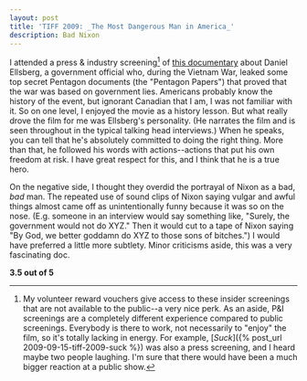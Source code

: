 ```yaml
---
layout: post
title: 'TIFF 2009: _The Most Dangerous Man in America_'
description: Bad Nixon
---
```


  
I attended a press & industry screening[^1] of [this documentary](http://www.imdb.com/title/tt1319726/) about Daniel Ellsberg, a government official who, during the Vietnam War, leaked some top secret Pentagon documents (the "Pentagon Papers") that proved that the war was based on government lies. Americans probably know the history of the event, but ignorant Canadian that I am, I was not familiar with it. So on one level, I enjoyed the movie as a history lesson. But what really drove the film for me was Ellsberg's personality. (He narrates the film and is seen throughout in the typical talking head interviews.) When he speaks, you can tell that he's absolutely committed to doing the right thing. More than that, he followed his words with actions--actions that put his own freedom at risk. I have great respect for this, and I think that he is a true hero.  
  
On the negative side, I thought they overdid the portrayal of Nixon as a bad, _bad_ man. The repeated use of sound clips of Nixon saying vulgar and awful things almost came off as unintentionally funny because it was so on the nose. (E.g. someone in an interview would say something like, "Surely, the government would not do XYZ." Then it would cut to a tape of Nixon saying "By God, we better goddamn do XYZ to those sons of bitches.") I would have preferred a little more subtlety. Minor criticisms aside, this was a very fascinating doc.
  
**3.5 out of 5**

[^1]: My volunteer reward vouchers give access to these insider screenings that are not available to the public--a very nice perk. As an aside, P&I screenings are a completely different experience compared to public screenings. Everybody is there to work, not necessarily to "enjoy" the film, so it's totally lacking in energy. For example, [_Suck_]({% post_url 2009-09-15-tiff-2009-suck %}) was also a press screening, and I heard maybe two people laughing. I'm sure that there would have been a much bigger reaction at a public show.

